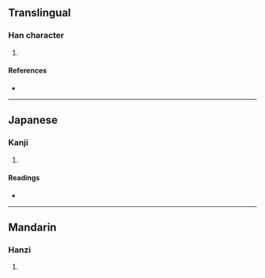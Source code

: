 {{also|儎}}
{{character info/new}}
==Translingual==

===Han character===
{{Han char|rn=9|rad=人|as=10|sn=12|four=|canj=OJIQ|ids=⿰亻载}}

# {{defn|Han|sort=人10}}

====References====
* {{Han ref|kx=0114.051|hdz=10200.011|uh=50A4|ud=20644}}

----

==Japanese==

===Kanji===
{{ja-kanji|grade=|rs=人10}}

# {{defn|lang=ja|sort=人10}}

====Readings====
* {{ja-readings|on=[[さい]] (sai)|kun=}}

----

==Mandarin==

===Hanzi===
{{cmn-hanzi|pin=[[zài]] ([[zai4]])|wg=tsai<sup>4</sup>}}

# {{defn|lang=cmn|sort=人10}}